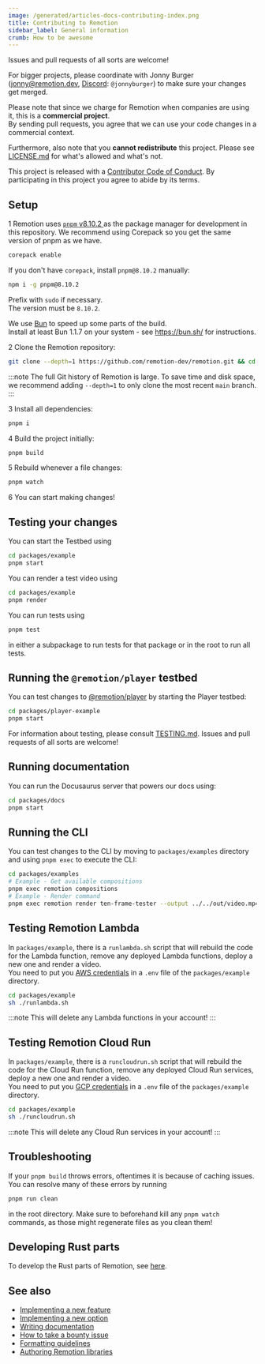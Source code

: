 ```yaml
---
image: /generated/articles-docs-contributing-index.png
title: Contributing to Remotion
sidebar_label: General information
crumb: How to be awesome
---
```


Issues and pull requests of all sorts are welcome!

For bigger projects, please coordinate with Jonny Burger (<a href="mailto:jonny@remotion.dev">jonny@remotion.dev</a>, <a href="https://remotion.dev/discord">Discord</a>: <code>@jonnyburger</code>) to make sure your changes get merged.

Please note that since we charge for Remotion when companies are using it, this is a **commercial project**.  
By sending pull requests, you agree that we can use your code changes in a commercial context.

Furthermore, also note that you **cannot redistribute** this project. Please see [LICENSE.md](https://remotion.dev/license) for what's allowed and what's not.

This project is released with a [Contributor Code of Conduct](https://remotion.dev/coc). By participating in this project you agree to abide by its terms.

## Setup

<Step>1</Step> Remotion uses <a href="https://pnpm.io/">
  <code>pnpm</code> v8.10.2
</a> as the package manager for development in this repository. We recommend
using Corepack so you get the same version of pnpm as we have. <br />

```sh
corepack enable
```

If you don't have `corepack`, install `pnpm@8.10.2` manually:

```sh
npm i -g pnpm@8.10.2
```

Prefix with `sudo` if necessary.  
The version must be `8.10.2`.

We use [Bun](https://bun.sh) to speed up some parts of the build.  
Install at least Bun 1.1.7 on your system - see https://bun.sh/ for instructions.

<Step>2</Step> Clone the Remotion repository:

```sh
git clone --depth=1 https://github.com/remotion-dev/remotion.git && cd remotion
```

:::note
The full Git history of Remotion is large. To save time and disk space, we recommend adding `--depth=1` to only clone the most recent `main` branch.
:::

<Step>3</Step> Install all dependencies:

```sh
pnpm i
```

<Step>4</Step> Build the project initially:

```sh
pnpm build
```

<Step>5</Step> Rebuild whenever a file changes:

```sh
pnpm watch
```

<Step>6</Step> You can start making changes!

## Testing your changes

You can start the Testbed using

```sh
cd packages/example
pnpm start
```

You can render a test video using

```sh
cd packages/example
pnpm render
```

You can run tests using

```sh
pnpm test
```

in either a subpackage to run tests for that package or in the root to run all tests.

## Running the `@remotion/player` testbed

You can test changes to [@remotion/player](https://remotion.dev/docs/player) by starting the Player testbed:

```sh
cd packages/player-example
pnpm start
```

For information about testing, please consult [TESTING.md](https://github.com/remotion-dev/remotion/blob/main/TESTING.md). Issues and pull requests of all sorts are welcome!

## Running documentation

You can run the Docusaurus server that powers our docs using:

```sh
cd packages/docs
pnpm start
```

## Running the CLI

You can test changes to the CLI by moving to `packages/examples` directory and using `pnpm exec` to execute the CLI:

```sh
cd packages/examples
# Example - Get available compositions
pnpm exec remotion compositions
# Example - Render command
pnpm exec remotion render ten-frame-tester --output ../../out/video.mp4
```

## Testing Remotion Lambda

In `packages/example`, there is a `runlambda.sh` script that will rebuild the code for the Lambda function, remove any deployed Lambda functions, deploy a new one and render a video.  
You need to put you [AWS credentials](/docs/lambda/authentication) in a `.env` file of the `packages/example` directory.

```sh
cd packages/example
sh ./runlambda.sh
```

:::note
This will delete any Lambda functions in your account!
:::

## Testing Remotion Cloud Run

In `packages/example`, there is a `runcloudrun.sh` script that will rebuild the code for the Cloud Run function, remove any deployed Cloud Run services, deploy a new one and render a video.  
You need to put you [GCP credentials](/docs/cloudrun/generate-env) in a `.env` file of the `packages/example` directory.

```sh
cd packages/example
sh ./runcloudrun.sh
```

:::note
This will delete any Cloud Run services in your account!
:::

## Troubleshooting

If your `pnpm build` throws errors, oftentimes it is because of caching issues. You can resolve many of these errors by running

```ts
pnpm run clean
```

in the root directory. Make sure to beforehand kill any `pnpm watch` commands, as those might regenerate files as you clean them!

## Developing Rust parts

To develop the Rust parts of Remotion, see [here](/docs/contributing/rust).

## See also

- [Implementing a new feature](/docs/contributing/feature)
- [Implementing a new option](/docs/contributing/option)
- [Writing documentation](/docs/contributing/docs)
- [How to take a bounty issue](/docs/contributing/bounty)
- [Formatting guidelines](/docs/contributing/formatting)
- [Authoring Remotion libraries](/docs/authoring-packages)
